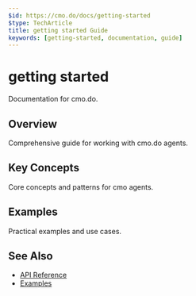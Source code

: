 ```yaml
---
$id: https://cmo.do/docs/getting-started
$type: TechArticle
title: getting started Guide
keywords: [getting-started, documentation, guide]
---
```


# getting started

Documentation for cmo.do.

## Overview

Comprehensive guide for working with cmo.do agents.

## Key Concepts

Core concepts and patterns for cmo agents.

## Examples

Practical examples and use cases.

## See Also

- [API Reference](../api/reference)
- [Examples](../examples/)
